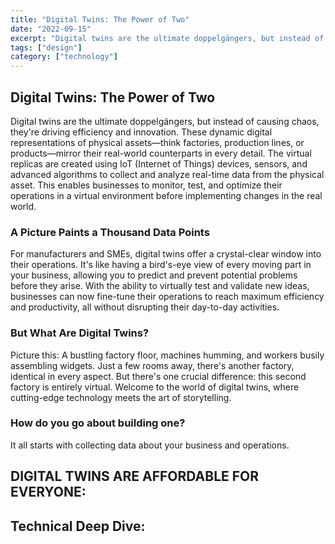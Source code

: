 ```yaml
---
title: "Digital Twins: The Power of Two"
date: "2022-09-15"
excerpt: "Digital twins are the ultimate doppelgängers, but instead of causing chaos, they're driving efficiency and innovation. These dynamic digital representations of physical assets—think factories, production lines, or products—mirror their real-world counterparts in every detail. The virtual replicas are created using IoT (Internet of Things) devices, sensors, and advanced algorithms to collect and analyze real-time data from the physical asset."
tags: ["design"]
category: ["technology"]
---
```


## Digital Twins: The Power of Two


Digital twins are the ultimate doppelgängers, but instead of causing chaos, they're driving efficiency and innovation. These dynamic digital representations of physical assets—think factories, production lines, or products—mirror their real-world counterparts in every detail. The virtual replicas are created using IoT (Internet of Things) devices, sensors, and advanced algorithms to collect and analyze real-time data from the physical asset.
 This enables businesses to monitor, test, and optimize their operations in a virtual environment before implementing changes in the real world.

 ### A Picture Paints a Thousand Data Points

 For manufacturers and SMEs, digital twins offer a crystal-clear window into their operations. It's like having a bird's-eye view of every moving part in your business, allowing you to predict and prevent potential problems before they arise. With the ability to virtually test and validate new ideas, businesses can now fine-tune their operations to reach maximum efficiency and productivity, all without disrupting their day-to-day activities.

 ### But What Are Digital Twins?

 Picture this: A bustling factory floor, machines humming, and workers busily assembling widgets. Just a few rooms away, there's another factory, identical in every aspect. But there's one crucial difference: this second factory is entirely virtual. Welcome to the world of digital twins, where cutting-edge technology meets the art of storytelling.

 ### How do you go about building one? 
 It all starts with collecting data about your business and operations. 

 ## DIGITAL TWINS ARE AFFORDABLE FOR EVERYONE:  


## Technical Deep Dive: 
